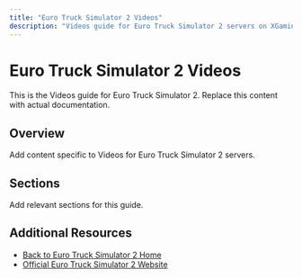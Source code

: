 ```yaml
---
title: "Euro Truck Simulator 2 Videos"
description: "Videos guide for Euro Truck Simulator 2 servers on XGamingServer"
---
```


# Euro Truck Simulator 2 Videos

This is the Videos guide for Euro Truck Simulator 2. Replace this content with actual documentation.

## Overview

Add content specific to Videos for Euro Truck Simulator 2 servers.

## Sections

Add relevant sections for this guide.

## Additional Resources

- [Back to Euro Truck Simulator 2 Home](./index)
- [Official Euro Truck Simulator 2 Website](https://example.com)
